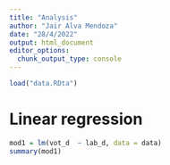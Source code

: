 ```yaml
---
title: "Analysis"
author: "Jair Alva Mendoza"
date: "28/4/2022"
output: html_document
editor_options: 
  chunk_output_type: console
---
```


```r
load("data.RDta")
```

# Linear regression
```r
mod1 = lm(vot_d  ~ lab_d, data = data)
summary(mod1)
```

